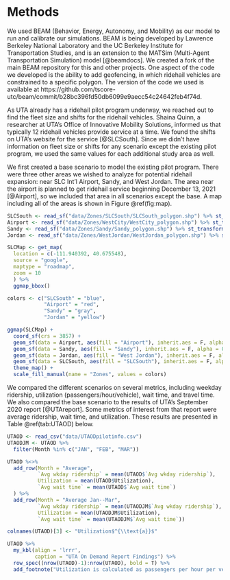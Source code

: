 Methods
================================================================================

We used BEAM (Behavior, Energy, Autonomy, and Mobility) as our model to run and calibrate our simulations. BEAM is being developed by Lawrence Berkeley National Laboratory and the UC Berkeley Institute for Transportation Studies, and is an extension to the MATSim (Multi-Agent Transportation Simulation) model [@beamdocs]. We created a fork of the main BEAM repository for this and other projects. One aspect of the code we developed is the ability to add geofencing, in which ridehail vehicles are constrained to a specific polygon. The version of the code we used is available at https://github.com/tscore-utc/beam/commit/b28bc396fd50db6099e9aecc54c24642feb4f74d.

As UTA already has a ridehail pilot program underway, we reached out to find the fleet size and shifts for the ridehail vehicles. Shaina Quinn, a researcher at UTA's Office of Innovative Mobility Solutions, informed us that typically 12 ridehail vehicles provide service at a time. We found the shifts on UTA's website for the service [@SLCSouth]. Since we didn't have information on fleet size or shifts for any scenario except the existing pilot program, we used the same values for each additional study area as well.

We first created a base scenario to model the existing pilot program. There were three other areas we wished to analyze for potential ridehail expansion: near SLC Int'l Airport, Sandy, and West Jordan. The area near the airport is planned to get ridehail service beginning December 13, 2021 [@Airport], so we included that area in all scenarios except the base. A map including all of the areas is shown in Figure \@ref(fig:map).

```r
SLCSouth <- read_sf("data/Zones/SLCSouth/SLCSouth_polygon.shp") %>% st_transform(crs = 3857)
Airport <- read_sf("data/Zones/WestCity/WestCity_polygon.shp") %>% st_transform(crs = 3857)
Sandy <- read_sf("data/Zones/Sandy/Sandy_polygon.shp") %>% st_transform(crs = 3857)
Jordan <- read_sf("data/Zones/WestJordan/WestJordan_polygon.shp") %>% st_transform(crs = 3857)
```

```r
SLCMap <- get_map(
  location = c(-111.940392, 40.675548),
  source = "google",
  maptype = "roadmap",
  zoom = 10
  ) %>% 
  ggmap_bbox()

colors <- c("SLCSouth" = "blue",
            "Airport" = "red",
            "Sandy" = "gray",
            "Jordan" = "yellow")

ggmap(SLCMap) +
  coord_sf(crs = 3857) +
  geom_sf(data = Airport, aes(fill = "Airport"), inherit.aes = F, alpha = 0.8) +
  geom_sf(data = Sandy, aes(fill = "Sandy"), inherit.aes = F, alpha = 0.8) +
  geom_sf(data = Jordan, aes(fill = "West Jordan"), inherit.aes = F, alpha = 0.8) +
  geom_sf(data = SLCSouth, aes(fill = "SLCSouth"), inherit.aes = F, alpha = 0.8) +
  theme_map() +
  scale_fill_manual(name = "Zones", values = colors)

```


We compared the different scenarios on several metrics, including weekday ridership, utilization (passengers/hour/vehicle), wait time, and travel time. We also compared the base scenario to the results of UTA's September 2020 report [@UTAreport]. Some metrics of interest from that report were average ridership, wait time, and utilization. These results are presented in Table \@ref(tab:UTAOD) below.

```r
UTAOD <- read_csv("data/UTAODpilotinfo.csv")
UTAODJM <- UTAOD %>% 
  filter(Month %in% c("JAN", "FEB", "MAR"))

UTAOD %<>% 
  add_row(Month = "Average",
          `Avg wkday ridership` = mean(UTAOD$`Avg wkday ridership`),
          Utilization = mean(UTAOD$Utilization),
          `Avg wait time` = mean(UTAOD$`Avg wait time`)
  ) %>% 
  add_row(Month = "Average Jan--Mar",
          `Avg wkday ridership` = mean(UTAODJM$`Avg wkday ridership`),
          Utilization = mean(UTAODJM$Utilization),
          `Avg wait time` = mean(UTAODJM$`Avg wait time`))

colnames(UTAOD)[3] <- "Utilization$^{\\text{a}}$"

UTAOD %>% 
  my_kbl(align = 'lrrr',
         caption = "UTA On Demand Report Findings") %>%
  row_spec((nrow(UTAOD)-1):nrow(UTAOD), bold = T) %>% 
  add_footnote("Utilization is calculated as passengers per hour per vehicle")
```
